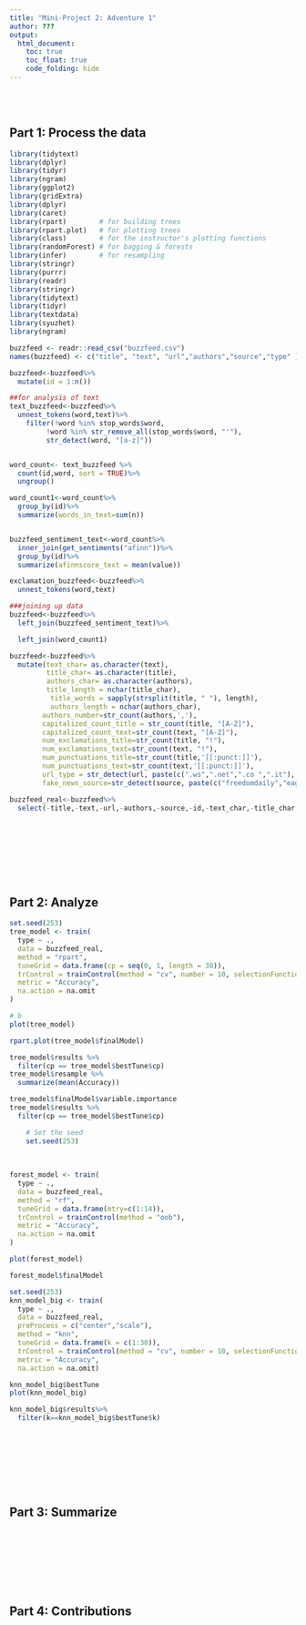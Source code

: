```yaml
---
title: "Mini-Project 2: Adventure 1"
author: ???
output: 
  html_document:
    toc: true
    toc_float: true
    code_folding: hide
---
```





\
\



## Part 1: Process the data

```r
library(tidytext)
library(dplyr)
library(tidyr)
library(ngram)
library(ggplot2)
library(gridExtra)
library(dplyr)
library(caret)
library(rpart)        # for building trees
library(rpart.plot)   # for plotting trees
library(class)        # for the instructor's plotting functions
library(randomForest) # for bagging & forests
library(infer)        # for resampling
library(stringr)
library(purrr)
library(readr)
library(stringr)
library(tidytext)
library(tidyr)
library(textdata)
library(syuzhet)
library(ngram)

buzzfeed <- readr::read_csv("buzzfeed.csv")
names(buzzfeed) <- c("title", "text", "url","authors","source","type" )

buzzfeed<-buzzfeed%>%
  mutate(id = 1:n())


```

```r
##for analysis of text
text_buzzfeed<-buzzfeed%>%
  unnest_tokens(word,text)%>%
    filter(!word %in% stop_words$word,
         !word %in% str_remove_all(stop_words$word, "'"),
         str_detect(word, "[a-z]"))


word_count<- text_buzzfeed %>%
  count(id,word, sort = TRUE)%>%
  ungroup()

word_count1<-word_count%>%
  group_by(id)%>%
  summarize(words_in_text=sum(n))


buzzfeed_sentiment_text<-word_count%>%
  inner_join(get_sentiments("afinn"))%>%
  group_by(id)%>%
  summarize(afinnscore_text = mean(value))

exclamation_buzzfeed<-buzzfeed%>%
  unnest_tokens(word,text)

```



```r
###joining up data
buzzfeed<-buzzfeed%>%
  left_join(buzzfeed_sentiment_text)%>%

  left_join(word_count1)

buzzfeed<-buzzfeed%>%
  mutate(text_char= as.character(text),
         title_char= as.character(title),
         authors_char= as.character(authors),
         title_length = nchar(title_char),
          title_words = sapply(strsplit(title, " "), length),
          authors_length = nchar(authors_char),
        authors_number=str_count(authors,','),
        capitalized_count_title = str_count(title, "[A-Z]"),
        capitalized_count_text=str_count(text, "[A-Z]"),
        num_exclamations_title=str_count(title, "!"),
        num_exclamations_text=str_count(text, "!"),
        num_punctuations_title=str_count(title,'[[:punct:]]'),
        num_punctuations_text=str_count(text,'[[:punct:]]'),
        url_type = str_detect(url, paste(c(".ws",".net",".co ",".it"), collapse = "|")),
        fake_news_source=str_detect(source, paste(c("freedomdaily","eaglerising","addictinginfo ","occupydemocrats","rightwingnews"), collapse = "|")))

buzzfeed_real<-buzzfeed%>%
  select(-title,-text,-url,-authors,-source,-id,-text_char,-title_char,-authors_char,)

```

\
\
\
\
\
\



## Part 2: Analyze
```r
set.seed(253)
tree_model <- train(
  type ~ .,
  data = buzzfeed_real,
  method = "rpart",
  tuneGrid = data.frame(cp = seq(0, 1, length = 30)),
  trControl = trainControl(method = "cv", number = 10, selectionFunction = "best"),
  metric = "Accuracy",
  na.action = na.omit
)

# b 
plot(tree_model)
```

```r
rpart.plot(tree_model$finalModel)

```
```r
tree_model$results %>% 
  filter(cp == tree_model$bestTune$cp)
tree_model$resample %>% 
  summarize(mean(Accuracy))

```




```r
tree_model$finalModel$variable.importance
tree_model$results %>% 
  filter(cp == tree_model$bestTune$cp)
```
```r
    # Set the seed
    set.seed(253)
    
    
    
forest_model <- train(
  type ~ .,
  data = buzzfeed_real,
  method = "rf",
  tuneGrid = data.frame(mtry=c(1:14)),
  trControl = trainControl(method = "oob"),
  metric = "Accuracy",
  na.action = na.omit
)
```



```r
plot(forest_model)
```

```r
forest_model$finalModel
```

```r
set.seed(253)
knn_model_big <- train(
  type ~ .,
  data = buzzfeed_real,
  preProcess = c("center","scale"),
  method = "knn",
  tuneGrid = data.frame(k = c(1:30)),
  trControl = trainControl(method = "cv", number = 10, selectionFunction = "best"),
  metric = "Accuracy",
  na.action = na.omit)
```

```r
knn_model_big$bestTune
plot(knn_model_big)
```
```r
knn_model_big$results%>%
  filter(k==knn_model_big$bestTune$k)
```





\
\
\
\
\
\



## Part 3: Summarize




\
\
\
\
\
\



## Part 4: Contributions






